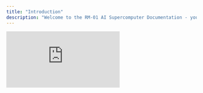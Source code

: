```yaml
---
title: "Introduction"
description: "Welcome to the RM-01 AI Supercomputer Documentation - your comprehensive guide to deploying and managing enterprise AI solutions"
---
```


<iframe className="w-full aspect-video rounded-xl" src="https://www.youtube.com/embed/qEKqEdGf9o8?si=34GlLpjV77RF_thm" title="YouTube video player" frameborder="0" allow="accelerometer; autoplay; clipboard-write; encrypted-media; gyroscope; picture-in-picture; web-share" referrerpolicy="strict-origin-when-cross-origin" allowfullscreen />

## What is RM-01?

The RM-01 is a state-of-the-art portable AI supercomputer designed for private, on-premises deployment of large language models. Built for enterprise environments, it delivers powerful AI capabilities while maintaining complete data sovereignty and security.

### Key Capabilities

<CardGroup cols={2}>
    <Card title="High-Performance Local Inferencing" icon="rocket">
        Up to 1000 TOPS (FP8) computing power with 32/64/128GB GPU memory for efficient local AI inference
    </Card>
    <Card title="One-stop Shop for Enterprise AI" icon="sd-card">
        Dedicated 16GB RAM for AI applications and 4TB SSD for RAG data storage
    </Card>
    <Card title="Enterprise Security" icon="shield">
        Hardware-level asymmetrical encryption and secure key management providing fully private, on-premises operation with no data leaving your device
    </Card>
    <Card title="Lightweight Deployment" icon="feather">
        0 cost for deployment, maintenance and a flat learning curve making it the most cost-effective local AI solution for enterprises
    </Card>
</CardGroup>

## Getting Started

Choose your path based on your role and requirements:

<CardGroup cols={3}>
  <Card title="Enterprise Quickstart" icon="play" href="quickstart">
    **For Enterprise Users**

    Get started with your RM-01 device, including hardware setup, management interface access, and using AI applications.
  </Card>
  <Card title="Vendor Deployment Guide" icon="server" href="essentials/deploy">
    **For Vendors & Service Providers**

    Complete deployment guide for implementing RM-01 in enterprise environments, including model preparation and system integration.
  </Card>
  <Card title="System Architecture Guide" icon="sitemap" href="essentials/develop">
    **For Developers**

    Technical guide for building applications on RM-01, covering system architecture, environment setup, and model integration.
  </Card>
</CardGroup>

## Core Features

### High-Performance Local Inferencing with Flexible Model Support


<Tabs>
<Tab title="Model Range">
    **Supported Model Sizes and Types:**
    - 0.5B to 235B parameters (GPTQ Int4 quantization)
    - Mainstream open-source models (DeepSeek, Qwen, Llama)
    - Custom enterprise/industry-specific models
    - Support for multi-modal models
</Tab>
<Tab title="Performance">
    **Inference Capabilities:**
    - Concurrent multi-model support
    - Multi-user support
    - Hardware-accelerated inference with total throughput of over 2000 TPS (tokens per second)
</Tab>
<Tab title="Deployment">
    **Deployment Guarantees:**
    - Plug-and-play installation
    - Real-time model switching
    - Zero-maintenance design
    - Enterprise integration ready
  </Tab>
</Tabs>

### One-stop Solution for Enterprise AI
<Tabs>
    <Tab title="AI Applications First">
        - 16GB dedicated RAM for AI applications
        - Managing and deploying AI applications with Docker
        - Asymmetrical hardware-level encryption for safe application delivery
    </Tab>
    <Tab title="RAG Ready">
        - Embedding model automatically loaded and ready for RAG applications
        - Reranker model automatically loaded and ready for RAG applications
        - Vector database automatically loaded and ready for RAG applications
        - 4TB SSD for data storage
    </Tab>
    <Tab title="Maximum Compatibility">
        - One USB-C port for connection to any device
        - Could be used as a server with a USB-C to Ethernet adapter
        - Will be recognized as a network device
        - Use and manage AI applications/models with assigned local IP addresses and APIs
    </Tab>
</Tabs>

### Enterprise-Grade Security & Privacy

<Steps>
  <Step title="Data Sovereignty">
    All data processing occurs locally on your device. No information is transmitted to external servers or cloud services.
</Step>
<Step title="Hardware Encryption">
    Built-in hardware-level encryption ensures your data remains secure at all times, even the device is lost or stolen.
</Step>
<Step title="Access Control">
    Enterprise-grade user authentication and authorization systems protect against unauthorized access.
  </Step>
  <Step title="Compliance Ready">
    Meets industry standards for data protection and privacy regulations including GDPR, HIPAA, and SOC 2.
  </Step>
</Steps>

### Lightweight Deployment for Low Enterprise TCO

<Tabs>
    <Tab title="Deployment Cost">
        - One-click deployment with 0 cost
        - No dedicated IT staff required
        - Not intrusive to existing IT infrastructure
    </Tab>
    <Tab title="Maintenance Cost">
        - Extremely stable and reliable with 0 maintenance required
        - Power off and on to recover from any unexpected issues
        - No dedicated maintenance staff required
    </Tab>
    <Tab title="Learning Curve">
        - Flat learning curve for enterprise users with no need to learn complex AI technologies
        - Card swapping with one-touch deployment for any AI solutions
    </Tab>
</Tabs>


## Technical Specifications

### Performance at a Glance

<CardGroup cols={4}>
<Card title="Inferencing Power" icon="microchip">
    **1,000 TOPS**

    FP8 processing capability
  </Card>
  <Card title="GPU Memory" icon="memory">
    **Up to 128GB**

    Unified high-bandwidth memory
</Card>
<Card title="Power Efficiency" icon="plug">
    **TDP 60W**
    
    98.6% Savings vs traditional AI servers
</Card>
<Card title="Model Support" icon="brain">
    **0.5B - 235B**

    Parameter range support
  </Card>
</CardGroup>

### Detailed Specifications

<Tabs>
  <Tab title="Processing & Performance">
    **Core Processing Capabilities**

    - **AI Processing Power**: Up to 1,000 TOPS (FP8)
    - **Precision Support**: FP8, FP16, FP32
    - **Model Parameters**: 0.5B to 235B (GPTQ Int4 quantization)
    - **Inference Speed**: Real-time with hardware acceleration
    - **Concurrent Users**: Multiple simultaneous sessions supported
    - **Model Switching**: Hot-swappable with zero downtime
    - **Processing Latency**: Sub-second response times

    **Memory Architecture**

    - **GPU Memory Options**: 32GB / 64GB / 128GB configurations
    - **Memory Type**: Unified high-bandwidth memory architecture
    - **Memory Bandwidth**: Optimized for AI workload processing
    - **Cache System**: Multi-level intelligent caching
    - **Memory Management**: Intelligent resource allocation

    **Performance Optimization**

    - **Dynamic Batching**: Automatic request optimization
    - **Model Quantization**: Advanced GPTQ Int4 support
    - **Load Balancing**: Distributed processing capability
    - **Throughput**: Enterprise-grade processing capacity
  </Tab>
  <Tab title="Power & Efficiency">
    **Power Consumption Specifications**

    <Steps>
      <Step title="Maximum Power: 100W">
        Peak performance operation with full AI processing capabilities engaged
      </Step>
      <Step title="Typical TDP: 60W">
        Normal operation power consumption during standard workloads
      </Step>
      <Step title="Annual Operating Cost: $480">
        Estimated electricity cost for 24/7 continuous operation
      </Step>
    </Steps>
    **Energy Efficiency Comparison**

    - **Traditional AI Server Power**: ~7,000W typical consumption
    - **RM-01 Power Consumption**: 100W maximum
    - **Energy Savings**: 98.6% reduction vs traditional infrastructure
    - **Carbon Footprint**: Significantly reduced environmental impact
    - **Cooling Requirements**: Fanless design, no additional cooling needed

    **Cost Benefits**

    - **Lower Initial Investment**: 80% savings compared to traditional setup
    - **Reduced Operational Costs**: 98% decrease in ongoing expenses
    - **3-Year TCO Savings**: 99% total cost of ownership reduction
  </Tab>
  <Tab title="Storage & Connectivity">
    **Storage Systems**

    - **Primary Storage**: CFexpress Type B cards for model storage
    - **System Storage**: MicroSD card support for operating system
    - **Storage Capacity**: Expandable model libraries with hot-swap capability
    - **Data Transfer**: High-speed model loading and switching
    - **Storage Security**: Hardware-level encryption for all data
    - **Backup Features**: Automatic configuration and model backup
    - **Version Management**: Model versioning and rollback support

    **Network & Connectivity**

    - **Network Interface**: USB-C to Ethernet adapter included
    - **Management Access**: Web-based management interface
    - **API Support**: RESTful API for system integration
    - **Protocols**: Standard enterprise networking protocols
    - **Security**: Enterprise-grade network security features

    **Enterprise Integration**

    - **Directory Services**: LDAP/Active Directory integration
    - **Authentication**: Single Sign-On (SSO) support
    - **Remote Access**: Secure VPN connectivity options
    - **Monitoring**: SNMP and custom metrics collection
    - **Compliance**: Enterprise security and audit requirements
  </Tab>
  <Tab title="Physical & Environmental">
    **Physical Design**

    <CardGroup cols={2}>
      <Card title="Form Factor" icon="cube">
        Portable desktop design optimized for enterprise environments
      </Card>
      <Card title="Cooling System" icon="snowflake">
        Advanced fanless cooling for silent operation
      </Card>
      <Card title="Build Quality" icon="hammer">
        Rugged construction for reliable operation
      </Card>
      <Card title="Connectivity" icon="usb">
        USB-C ports for power and network connectivity
      </Card>
    </CardGroup>
    **Environmental Specifications**

    - **Operating Temperature**: -20°C to 60°C (-4°F to 140°F)
    - **Storage Temperature**: -20°C to 60°C (-4°F to 140°F)
    - **Operating Altitude**: Up to 5,000 meters above sea level
    - **Certifications**: Meets enterprise environmental standards

    **Deployment Considerations**

    - **Installation**: Simple plug-and-play setup
    - **Maintenance**: Zero-maintenance operation design
    - **Portability**: Lightweight for easy relocation
    - **Security**: Physical security features for enterprise use
  </Tab>
</Tabs>

### Performance Comparison

<AccordionGroup>
  <Accordion title="Cost Comparison vs Traditional AI Infrastructure" icon="dollar-sign">
        **Investment Savings**
        - Initial hardware cost reduction: 80%
        - Setup and deployment savings: Significantly reduced
        - Training and implementation: Minimal requirements

        **Operational Savings**
        - Electricity costs: 98% reduction
        - Maintenance costs: Near-zero maintenance required
        - IT staff requirements: No dedicated IT staff required

        **3-Year Total Cost of Ownership**
        - Overall TCO savings: 99% compared to traditional AI servers
        - ROI achievement: Typically within 1-3 months
        - Ongoing costs: Predictable and minimal
    </Accordion>

    <Accordion icon="chart-line" title="Performance vs Cloud AI Services">
        **Data Privacy Advantages**
        - Complete data sovereignty: All processing on-premises
        - No data transmission: Zero cloud dependency
        - Compliance ready: Meets strict data protection regulations
        - Security control: Full enterprise control over AI operations

        **Performance Benefits**
        - Latency reduction: Local processing eliminates network delays
        - Availability: No internet dependency for AI operations
        - Customization: Full control over model selection and tuning
        - Scalability: Predictable performance without usage limits
    </Accordion>
</AccordionGroup>

## Use Cases

### Enterprise Applications

<CardGroup cols={2}>
    <Card title="Enterprise Knowledge Management" icon="books">
    Automated document analysis, summarization, and information extraction for enterprise workflows.
    </Card>
    <Card title="Customer Service" icon="headset">
    Intelligent chatbots and virtual assistants for customer support and internal help desk operations.
    </Card>
    <Card title="Content Generation" icon="pen-nib">
    Automated content creation, technical writing, and marketing material generation.
    </Card>
    <Card title="Data Analysis" icon="chart-bar">
    Advanced analytics, pattern recognition, and insight generation from enterprise data.
    </Card>
</CardGroup>

### Industry Solutions

<Tabs>
  <Tab title="Healthcare">
    - Medical document analysis
    - Clinical decision support
    - Research data processing
    - Compliance reporting
  </Tab>
  <Tab title="Finance">
    - Risk assessment modeling
    - Fraud detection systems
    - Regulatory compliance
    - Market analysis tools
  </Tab>
  <Tab title="Manufacturing">
    - Quality control automation
    - Predictive maintenance
    - Supply chain optimization
    - Process documentation
  </Tab>
  <Tab title="Legal">
    - Contract analysis
    - Legal research assistance
    - Compliance monitoring
    - Document review automation
  </Tab>
</Tabs>

## Why Choose RM-01?

<Steps>
  <Step title="Complete Data Privacy">
    Unlike cloud-based AI services, RM-01 keeps all your data on-premises, ensuring complete privacy and compliance with data protection regulations.
  </Step>
  <Step title="Cost-Effective Operation">
    Eliminate recurring cloud costs and reduce total cost of ownership by up to 99% compared to traditional AI infrastructure.
  </Step>
  <Step title="Enterprise-Ready">
    Designed for enterprise environments with professional support, comprehensive documentation, and proven deployment methodologies.
  </Step>
  <Step title="Scalable Solutions">
    From individual deployments to enterprise-wide implementations, RM-01 scales to meet your organization's needs.
  </Step>
</Steps>

## Next Steps

<CardGroup cols={2}>
    <Card title="Quickstart" icon="play" href="quickstart">
        Begin with basic setup and start using your RM-01 immediately
    </Card>
    <Card title="Vendor Deployment Guide" icon="server" href="essentials/deploy">
        Access technical support and additional resources
    </Card>
</CardGroup>

<Note>
Need help getting started? Our technical support team is available to assist with deployment, development, and ongoing operations. Contact us at support@rminte.com.
</Note>

---

<div className="text-center text-sm text-gray-500 mt-8">
© 2025 Panidea (Chengdu) Artificial Intelligence Technology Co., Ltd. All rights reserved.

</div>